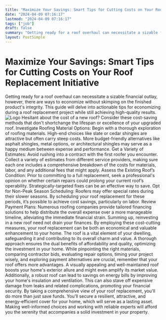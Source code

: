 ```yaml
---
title: "Maximize Your Savings: Smart Tips for Cutting Costs on Your Roof Replacement Initiative"
date: "2024-04-09 07:16:17"
lastmod: "2024-04-09 07:16:17"
tags: ["job"]
draft: false
summary: "Getting ready for a roof overhaul can necessitate a sizable financial outlay, however, there are ways to economize without skimping on the finished product's integrity. This guide will delve into actionable tips for economizing during a roof replacement project while still achieving high-quality results."
layout: PostSimple
---
```

# Maximize Your Savings: Smart Tips for Cutting Costs on Your Roof Replacement Initiative
Getting ready for a roof overhaul can necessitate a sizable financial outlay, however, there are ways to economize without skimping on the finished product's integrity. This guide will delve into actionable tips for economizing during a roof replacement project while still achieving high-quality results.
<img alt="Logo" class="lazyImg" data-src="https://cdn.seniorsselection.com/src_image/e381698adf7e59b794fda3fd995acdbd.webp" src="/statics/image/loading.webp"/>
Hesitant about the cost of a new roof? Consider these cost-saving methods that don't shortchange the lifespan or excellence of your upgraded roof.
Investigate Roofing Material Options:
Begin with a thorough exploration of roofing materials. High-end choices like slate or cedar shingles are attractive but often carry steep costs. More budget-friendly alternatives like asphalt shingles, metal options, or architectural shingles may serve as a happy medium between expense and performance.
Get a Variety of Estimates:
Avoid rushing into a contract with the first roofer you encounter. Collect a variety of estimates from different service providers, making sure each one includes a comprehensive breakdown of the costs for materials, labor, and any additional fees that might apply.
Assess the Existing Roof’s Condition:
Prior to committing to a full replacement, seek a professional's opinion on whether certain repairs could prolong your current roof’s operability. Strategically-targeted fixes can be an effective way to save.
Opt for Non-Peak Season Scheduling:
Roofers may offer special rates during their slower seasons. By scheduling your roof replacement for these periods, it’s possible to achieve cost savings, particularly on labor.
Review Payment Plans:
Numerous roofing companies provide tailored financing solutions to help distribute the overall expense over a more manageable timeline, alleviating the immediate financial strain.
Summing up, reinvesting in a new roof need not drain your finances. By employing these cost-cutting measures, your roof replacement can be both an economical and valuable enhancement to your home. The roof is a vital element of your dwelling, safeguarding it and contributing to its overall charm and value. A thorough approach ensures the dual benefits of affordability and quality, optimizing the investment in your home.
While pinpointing the right materials, comparing contractor bids, evaluating repair options, timing your project wisely, and exploring payment alternatives are crucial, remember that your roof offers more advantages. A visually appealing and well-maintained roof boosts your home's exterior allure and might even amplify its market value.
Additionally, a robust roof can lead to savings on energy bills by improving your home's insulation and ventilation. This can also stave off expensive damage from leaks and related complications, promoting your financial security.
By taking a comprehensive view of your roof replacement, you'll do more than just save funds. You'll secure a resilient, attractive, and energy-efficient cover for your home, which will serve as a lasting asset. Making well-informed choices and working with reliable experts will afford you the serenity that accompanies a solid investment in your property.
        